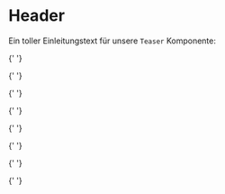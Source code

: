 
<Meta of={TeaserStandardAvStories} />

# Header

Ein toller Einleitungstext für unsere `Teaser` Komponente:

<Canvas withToolbar>
  <Story of={TeaserStandardAvStories.Standard50Video} />

{' '}
<Story of={TeaserStandardAvStories.Standard25Video} />

{' '}
<Story of={TeaserStandardAvStories.Standard50VideoLivestream} />

{' '}
<Story of={TeaserStandardAvStories.Standard25VideoLivestream} />

{' '}
<Story of={TeaserStandardAvStories.Standard50Audio} />

{' '}
<Story of={TeaserStandardAvStories.Standard25Audio} />

{' '}
<Story of={TeaserStandardAvStories.Standard50Podcast} />

{' '}
<Story of={TeaserStandardAvStories.Standard25Podcast} />

{' '}
<Story of={TeaserStandardAvStories.Standard50AudioLivestream} />

  <Story of={TeaserStandardAvStories.Standard25AudioLivestream} />
</Canvas>
